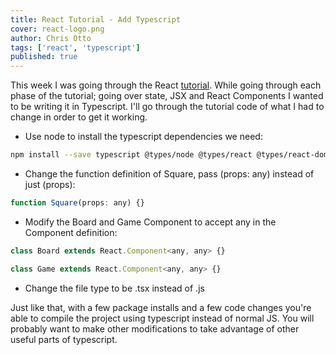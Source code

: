```yaml
---
title: React Tutorial - Add Typescript
cover: react-logo.png
author: Chris Otto
tags: ['react', 'typescript']
published: true
---
```


This week I was going through the React [tutorial](https://reactjs.org/tutorial/tutorial.html). While going through each phase of the tutorial; going over state, JSX and React Components I wanted to be writing it in Typescript. I'll go through the tutorial code of what I had to change in order to get it working.

- Use node to install the typescript dependencies we need:

```bash
npm install --save typescript @types/node @types/react @types/react-dom @types/jest
```

- Change the function definition of Square, pass (props: any) instead of just (props):

```js
function Square(props: any) {}
```

- Modify the Board and Game Component to accept any in the Component definition:

```js
class Board extends React.Component<any, any> {}

class Game extends React.Component<any, any> {}
```

- Change the file type to be .tsx instead of .js

Just like that, with a few package installs and a few code changes you're able to compile the project using typescript instead of normal JS. You will probably want to make other modifications to take advantage of other useful parts of typescript.
